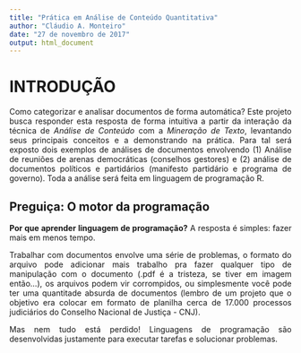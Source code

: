```yaml
---
title: "Prática em Análise de Conteúdo Quantitativa"
author: "Cláudio A. Monteiro"
date: "27 de novembro de 2017"
output: html_document
---
```


<style>
body {
text-align: justify}
</style>


# INTRODUÇÃO

Como categorizar e analisar documentos de forma automática? Este projeto busca responder esta resposta de forma intuitiva a partir da interação da técnica de *Análise de Conteúdo* com a *Mineração de Texto*, levantando seus principais conceitos e a demonstrando na prática. Para tal será exposto dois exemplos de análises de documentos envolvendo (1) Análise de reuniões de arenas democráticas (conselhos gestores) e (2) análise de documentos políticos e partidários (manifesto partidário e programa de governo). Toda a análise será feita em linguagem de programação R.

## Preguiça: O motor da programação

**Por que aprender linguagem de programação?** A resposta é simples: fazer mais em menos tempo.

Trabalhar com documentos envolve uma série de problemas, o formato do arquivo pode adicionar mais trabalho pra fazer qualquer tipo de manipulação com o documento (.pdf é a tristeza, se tiver em imagem então...), os arquivos podem vir corrompidos, ou simplesmente você pode ter uma quantitade absurda de documentos (lembro de um projeto que o objetivo era colocar em formato de planilha cerca de 17.000 processos judiciários do Conselho Nacional de Justiça - CNJ).

Mas nem tudo está perdido! Linguagens de programação são desenvolvidas justamente para executar tarefas e solucionar problemas.








